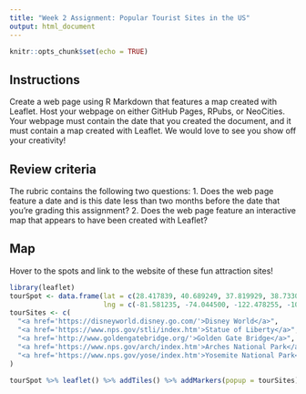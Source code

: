 ```yaml
---
title: "Week 2 Assignment: Popular Tourist Sites in the US"
output: html_document
---
```


```r
knitr::opts_chunk$set(echo = TRUE)
```

## Instructions

Create a web page using R Markdown that features a map created with Leaflet. Host your webpage on either GitHub Pages, RPubs, or NeoCities.  
Your webpage must contain the date that you created the document, and it must contain a map created with Leaflet. We would love to see you show off your creativity!

## Review criteria
The rubric contains the following two questions:
  1. Does the web page feature a date and is this date less than two months before the date that you're grading this assignment?
  2. Does the web page feature an interactive map that appears to have been created with Leaflet?

## Map
Hover to the spots and link to the website of these fun attraction sites!

```r
library(leaflet)
tourSpot <- data.frame(lat = c(28.417839, 40.689249, 37.819929, 38.733081, 37.865101),
                       lng = c(-81.581235, -74.044500, -122.478255, -109.592514, -119.538329))
tourSites <- c(
  "<a href='https://disneyworld.disney.go.com/'>Disney World</a>",
  "<a href='https://www.nps.gov/stli/index.htm'>Statue of Liberty</a>",
  "<a href='http://www.goldengatebridge.org/'>Golden Gate Bridge</a>",
  "<a href='https://www.nps.gov/arch/index.htm'>Arches National Park</a>",
  "<a href='https://www.nps.gov/yose/index.htm'>Yosemite National Park</a>"
)

tourSpot %>% leaflet() %>% addTiles() %>% addMarkers(popup = tourSites)
```

